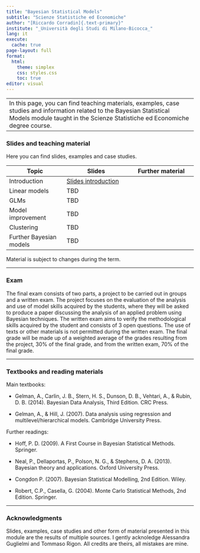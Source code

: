 ```yaml
---
title: "Bayesian Statistical Models"
subtitle: "Scienze Statistiche ed Economiche"
author: "[Riccardo Corradin]{.text-primary}"
institute: "_Università degli Studi di Milano-Bicocca_"
lang: it
execute:
  cache: true
page-layout: full
format:
  html:
    theme: simplex
    css: styles.css
    toc: true
editor: visual
---
```


------------------------------------------------------------------------
In this page, you can find teaching materials, examples, case studies and information related to the Bayesian Statistical Models module taught in the Scienze Statistiche ed Economiche degree course. 
------------------------------------------------------------------------

### Slides and teaching material

Here you can find slides, examples and case studies. 

| Topic | Slides | Further material |
|------------------------|---------------------------|---------------------------|
| Introduction | [Slides introduction](slides/sl_intro.pdf) |  |
| Linear models | TBD |  |
| GLMs | TBD |  |
| Model improvement | TBD |  |
| Clustering | TBD |  |
| Further Bayesian models | TBD |  |

Material is subject to changes during the term. 

------------------------------------------------------------------------

### Exam

The final exam consists of two parts, a project to be carried out in groups and a written exam. The project focuses on the evaluation of the analysis and use of model skills acquired by the students, where they will be asked to produce a paper discussing the analysis of an applied problem using Bayesian techniques. The written exam aims to verify the methodological skills acquired by the student and consists of 3 open questions. The use of texts or other materials is not permitted during the written exam. The final grade will be made up of a weighted average of the grades resulting from the project, 30% of the final grade, and from the written exam, 70% of the final grade.

------------------------------------------------------------------------

### Textbooks and reading materials
Main textbooks:

- Gelman, A., Carlin, J. B., Stern, H. S., Dunson, D. B., Vehtari, A., & Rubin, D. B. (2014). Bayesian Data Analysis, Third Edition. CRC Press.

- Gelman, A., & Hill, J. (2007). Data analysis using regression and multilevel/hierarchical models. Cambridge University Press.

Further readings:

- Hoff, P. D. (2009). A First Course in Bayesian Statistical Methods. Springer.

- Neal, P., Dellaportas, P., Polson, N. G., & Stephens, D. A. (2013). Bayesian theory and applications. Oxford University Press.

- Congdon P. (2007). Bayesian Statistical Modelling, 2nd Edition. Wiley.

- Robert, C.P., Casella, G. (2004). Monte Carlo Statistical Methods, 2nd Edition. Springer.

------------------------------------------------------------------------
### Acknowledgments

Slides, examples, case studies and other form of material presented in this module are the results of multiple sources. I gently acknoledge Alessandra Guglielmi and Tommaso Rigon. All credits are theirs, all mistakes are mine.